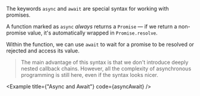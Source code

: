 
The keywords `async` and `await` are special syntax for working with promises.

A function marked as `async` _always_ returns a `Promise` — if we return a non-promise value, it's automatically wrapped in `Promise.resolve`. 

Within the function, we can use `await` to wait for a promise to be resolved or rejected and access its value.

> The main advantage of this syntax is that we don't introduce deeply nested callback chains. However, all the complexity of asynchronous programming is still here, even if the syntax looks nicer.

<Example
  title={"Async and Await"}
  code={asyncAwait}
/>
